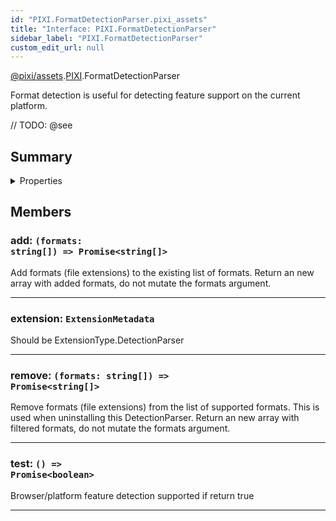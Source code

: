 ```yaml
---
id: "PIXI.FormatDetectionParser.pixi_assets"
title: "Interface: PIXI.FormatDetectionParser"
sidebar_label: "PIXI.FormatDetectionParser"
custom_edit_url: null
---
```


[@pixi/assets](../modules/pixi_assets).[PIXI](../namespaces/PIXI).FormatDetectionParser


Format detection is useful for detecting feature support on the current platform.



// TODO: @see

        

## Summary

<details><summary>Properties</summary>
<p>

| Name      | Type                                                                  | Description                                                                                                                                                                                              |
| --------- | --------------------------------------------------------------------- | -------------------------------------------------------------------------------------------------------------------------------------------------------------------------------------------------------- |
| add       | <code>(formats&#58; string[]) =&#62; Promise&#60;string[]&#62;</code> | Add formats (file extensions) to the existing list of formats. Return an new array with added formats, do not mutate the formats argument.                                                               |
| extension | <code>ExtensionMetadata</code>                                        | Should be ExtensionType.DetectionParser                                                                                                                                                                  |
| remove    | <code>(formats&#58; string[]) =&#62; Promise&#60;string[]&#62;</code> | Remove formats (file extensions) from the list of supported formats. This is used when uninstalling this DetectionParser. Return an new array with filtered formats, do not mutate the formats argument. |
| test      | <code>() =&#62; Promise&#60;boolean&#62;</code>                       | Browser/platform feature detection supported if return true                                                                                                                                              |

</p>
</details>
    




## Members
<article>

### add: <span><code>(formats&#58; string[]) =&#62; Promise&#60;string[]&#62;</code></span>
Add formats (file extensions) to the existing list of formats. Return an new array with added formats, do not mutate the formats argument.

</article>


---------------------------------------

<article>

### extension: <span><code>ExtensionMetadata</code></span>
Should be ExtensionType.DetectionParser

</article>


---------------------------------------

<article>

### remove: <span><code>(formats&#58; string[]) =&#62; Promise&#60;string[]&#62;</code></span>
Remove formats (file extensions) from the list of supported formats. This is used when uninstalling this DetectionParser. Return an new array with filtered formats, do not mutate the formats argument.

</article>


---------------------------------------

<article>

### test: <span><code>() =&#62; Promise&#60;boolean&#62;</code></span>
Browser/platform feature detection supported if return true

</article>


---------------------------------------



  